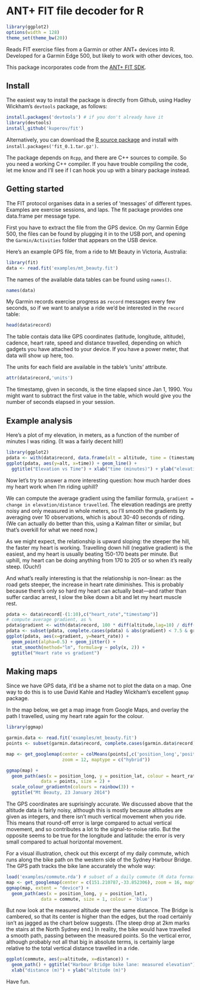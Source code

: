 ANT+ FIT file decoder for R
===========================

```r
library(ggplot2)
options(width = 128)
theme_set(theme_bw(20))
```

Reads FIT exercise files from a Garmin or other ANT+ devices into R. Developed for a Garmin Edge 500, but likely to work with other devices, too.

This package incorporates code from the [ANT+ FIT SDK](http://www.thisisant.com/resources/fit).

Install
-------

The easiest way to install the package is directly from Github, using Hadley Wickham's `devtools` package, as follows: 
```R
install.packages('devtools') # if you don't already have it
library(devtools)
install_github('kuperov/fit')
```
Alternatively, you can download the [R source package](https://github.com/kuperov/fit/releases/download/v0.1/fit_0.1.tar.gz) and install with `install.packages('fit_0.1.tar.gz')`.

The package depends on `Rcpp`, and there are C++ sources to compile. So you need a working C++ compiler. If you have trouble compiling the code, let me know and I'll see if I can hook you up with a binary package instead.

Getting started
---------------

The FIT protocol organises data in a series of 'messages' of different types.
Examples are exercise sessions, and laps. The fit package provides one data.frame
per message type.

First you have to extract the file from the GPS device. On my Garmin Edge 500, the files can be found by plugging it in to the USB port, and opening the `Garmin/Activities` folder that appears on the USB device.

Here's an example GPS file, from a ride to Mt Beauty in Victoria, Australia:
```r
library(fit)
data <- read.fit('examples/mt_beauty.fit')
```
The names of the available data tables can be found using `names()`. 
```r
names(data)
```
My Garmin records exercise progress as `record` messages every few seconds, so if we want to analyse a ride we'd be interested in the `record` table:
```r
head(data$record)
```

The table contais data like GPS coordinates (latitude, longitude, altitude), cadence, heart rate, speed 
and distance travelled, depending on which gadgets you have attached to your device. If you have a power
meter, that data will show up here, too. 

The units for each field are available in the table's 'units' attribute. 
```r
attr(data$record,'units')
```

The timestamp, given in seconds, is the time elapsed since Jan 1, 1990. You might want to subtract the first value in the table, which would give you the number of seconds elapsed in your session.

Example analysis
----------------
Here's a plot of my elevation, in meters, as a function of the number of minutes I was riding. (It was a fairly decent hill!)
```r
library(ggplot2)
pdata <- with(data$record, data.frame(alt = altitude, time = (timestamp-timestamp[1])/60))
ggplot(pdata, aes(y=alt, x=time)) + geom_line() +
  ggtitle("Elevation vs Time") + xlab("time (minutes)") + ylab("elevation (m)")
```

Now let's try to answer a more interesting question: how much harder does my heart work when I'm riding uphill?

We can compute the average gradient using the familiar formula, `gradient = change in elevation/distance travelled`. 
The elevation readings are pretty noisy and only measured in whole meters, so I'll smooth the gradients by averaging over 10 observations, which is about 30-40 seconds of riding. (We can actually do better than this, using a Kalman filter or similar, but that's overkill for what we need now.)

As we might expect, the relationship is upward sloping: the steeper the hill, the faster my heart is working. Travelling down hill (negative gradient) is the easiest, and my heart is usually beating 150-170 beats per minute. But uphill, my heart can be doing anything from 170 to 205 or so when it's really steep. (Ouch!) 

And what's really interesting is that the relationship is non-linear: as the road gets steeper, the increase in heart rate diminishes. This is probably because there's only so hard my heart can actually beat---and rather than suffer cardiac arrest, I slow the bike down a bit and let my heart muscle rest.
```r
pdata <- data$record[-(1:10),c("heart_rate","timestamp")]
# compute average gradient, as %
pdata$gradient <- with(data$record, 100 * diff(altitude,lag=10) / diff(distance,lag=10))
pdata <- subset(pdata, complete.cases(pdata) & abs(gradient) < 7.5 & gradient != 0) # drop outliers
ggplot(pdata, aes(x=gradient, y=heart_rate)) + 
  geom_point(alpha=0.5) + geom_jitter() +
  stat_smooth(method="lm", formula=y ~ poly(x, 2)) +
  ggtitle("Heart rate vs gradient")
```

Making maps
-----------
Since we have GPS data, it'd be a shame not to plot the data on a map. One way to do this is to use David Kahle and Hadley Wickham's excellent `ggmap` package.

In the map below, we get a map image from Google Maps, and overlay the path I travelled, using my heart rate again for the colour.
```r
library(ggmap)

garmin.data <- read.fit('examples/mt_beauty.fit')
points <- subset(garmin.data$record, complete.cases(garmin.data$record))

map <- get_googlemap(center = colMeans(points[,c('position_long','position_lat')]),
                     zoom = 12, maptype = c("hybrid"))

ggmap(map) +
  geom_path(aes(x = position_long, y = position_lat, colour = heart_rate),
             data = points, size = 2) +
  scale_colour_gradientn(colours = rainbow(3)) +
  ggtitle("Mt Beauty, 23 January 2014")
```

The GPS coordinates are suprisingly accurate. We discussed above that the altitude data is fairly noisy, although this is mostly because altitudes are given as integers, and there isn't much vertical movement when you ride. This means that round-off error is large compared to actual vertical movement, and so contributes a lot to the signal-to-noise ratio. But the opposite seems to be true for the longitude and latitude: the error is very small compared to actual horizontal movement.

For a visual illustration, check out this excerpt of my daily commute, which runs along the bike path on the western side of the Sydney Harbour Bridge. The GPS path tracks the bike lane accurately the whole way:
```r
load('examples/commute.rda') # subset of a daily commute (R data format)
map <- get_googlemap(center = c(151.210787,-33.852306), zoom = 16, maptype = c("satellite")) # Harbour Bridge
ggmap(map, extent = "device") +
  geom_path(aes(x = position_long, y = position_lat),
             data = commute, size = 1, colour = 'blue')
```

But now look at the measured altitude over the same distance. The Bridge is cambered, so that its center is higher than the edges, but the road certainly isn't as jagged as the chart below suggests. (The steep drop at 2km marks the stairs at the North Sydney end.) In reality, the bike would have travelled a smooth path, passing between the measured points. So the vertical error, although probably not all that big in absolute terms, is certainly large relative to the total vertical distance travelled in a ride.
```r
ggplot(commute, aes(y=altitude, x=distance)) + 
  geom_path() + ggtitle("Harbour Bridge bike lane: measured elevation") +
  xlab("distance (m)") + ylab("altitude (m)")
```

Have fun.
